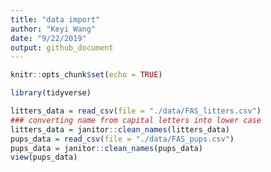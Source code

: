 ```yaml
---
title: "data import"
author: "Keyi Wang"
date: "9/22/2019"
output: github_document
---
```


```r
knitr::opts_chunk$set(echo = TRUE)

library(tidyverse)

```
```r
litters_data = read_csv(file = "./data/FAS_litters.csv")
### converting name from capital letters into lower case 
litters_data = janitor::clean_names(litters_data)
pups_data = read_csv(file = "./data/FAS_pups.csv")
pups_data = janitor::clean_names(pups_data)
view(pups_data)
```



